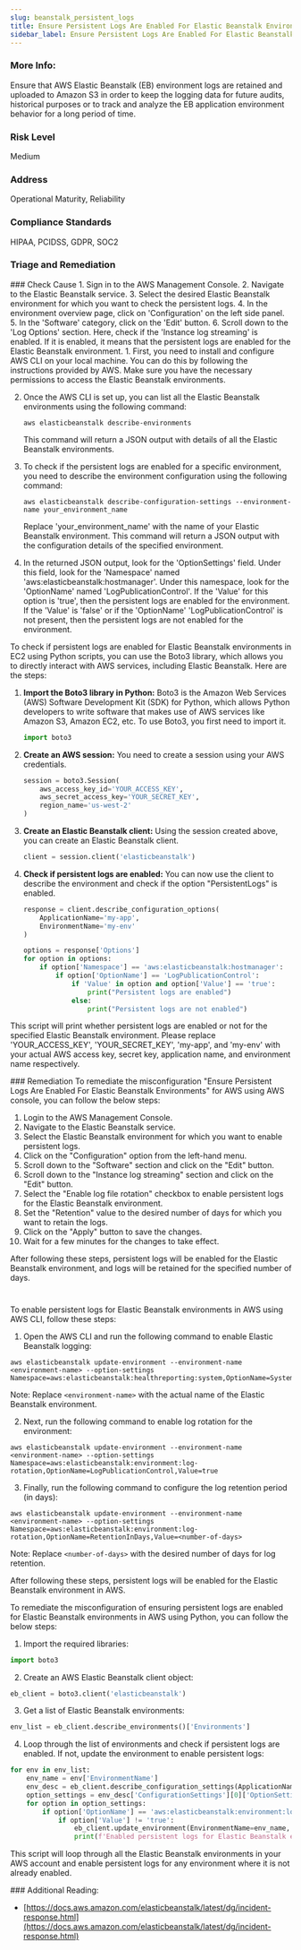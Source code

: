 ```yaml
---
slug: beanstalk_persistent_logs
title: Ensure Persistent Logs Are Enabled For Elastic Beanstalk Environments
sidebar_label: Ensure Persistent Logs Are Enabled For Elastic Beanstalk Environments
---
```


### More Info:

Ensure that AWS Elastic Beanstalk (EB) environment logs are retained and uploaded to Amazon S3 in order to keep the logging data for future audits, historical purposes or to track and analyze the EB application environment behavior for a long period of time.

### Risk Level

Medium

### Address

Operational Maturity, Reliability

### Compliance Standards

HIPAA, PCIDSS, GDPR, SOC2


### Triage and Remediation
<Tabs>

<Tab title='Cause'>
### Check Cause
<AccordionGroup>
<Accordion title='Using Console' defaultOpen='true'>
1. Sign in to the AWS Management Console.
2. Navigate to the Elastic Beanstalk service.
3. Select the desired Elastic Beanstalk environment for which you want to check the persistent logs.
4. In the environment overview page, click on 'Configuration' on the left side panel.
5. In the 'Software' category, click on the 'Edit' button.
6. Scroll down to the 'Log Options' section. Here, check if the 'Instance log streaming' is enabled. If it is enabled, it means that the persistent logs are enabled for the Elastic Beanstalk environment.
</Accordion>

<Accordion title='Using CLI'>
1. First, you need to install and configure AWS CLI on your local machine. You can do this by following the instructions provided by AWS. Make sure you have the necessary permissions to access the Elastic Beanstalk environments.

2. Once the AWS CLI is set up, you can list all the Elastic Beanstalk environments using the following command:

   ```
   aws elasticbeanstalk describe-environments
   ```

   This command will return a JSON output with details of all the Elastic Beanstalk environments.

3. To check if the persistent logs are enabled for a specific environment, you need to describe the environment configuration using the following command:

   ```
   aws elasticbeanstalk describe-configuration-settings --environment-name your_environment_name
   ```

   Replace 'your_environment_name' with the name of your Elastic Beanstalk environment. This command will return a JSON output with the configuration details of the specified environment.

4. In the returned JSON output, look for the 'OptionSettings' field. Under this field, look for the 'Namespace' named 'aws:elasticbeanstalk:hostmanager'. Under this namespace, look for the 'OptionName' named 'LogPublicationControl'. If the 'Value' for this option is 'true', then the persistent logs are enabled for the environment. If the 'Value' is 'false' or if the 'OptionName' 'LogPublicationControl' is not present, then the persistent logs are not enabled for the environment.
</Accordion>

<Accordion title='Using Python'>
To check if persistent logs are enabled for Elastic Beanstalk environments in EC2 using Python scripts, you can use the Boto3 library, which allows you to directly interact with AWS services, including Elastic Beanstalk. Here are the steps:

1. **Import the Boto3 library in Python:**
   Boto3 is the Amazon Web Services (AWS) Software Development Kit (SDK) for Python, which allows Python developers to write software that makes use of AWS services like Amazon S3, Amazon EC2, etc. To use Boto3, you first need to import it.

   ```python
   import boto3
   ```

2. **Create an AWS session:**
   You need to create a session using your AWS credentials.

   ```python
   session = boto3.Session(
       aws_access_key_id='YOUR_ACCESS_KEY',
       aws_secret_access_key='YOUR_SECRET_KEY',
       region_name='us-west-2'
   )
   ```

3. **Create an Elastic Beanstalk client:**
   Using the session created above, you can create an Elastic Beanstalk client.

   ```python
   client = session.client('elasticbeanstalk')
   ```

4. **Check if persistent logs are enabled:**
   You can now use the client to describe the environment and check if the option "PersistentLogs" is enabled.

   ```python
   response = client.describe_configuration_options(
       ApplicationName='my-app',
       EnvironmentName='my-env'
   )

   options = response['Options']
   for option in options:
       if option['Namespace'] == 'aws:elasticbeanstalk:hostmanager':
           if option['OptionName'] == 'LogPublicationControl':
               if 'Value' in option and option['Value'] == 'true':
                   print("Persistent logs are enabled")
               else:
                   print("Persistent logs are not enabled")
   ```

This script will print whether persistent logs are enabled or not for the specified Elastic Beanstalk environment. Please replace 'YOUR_ACCESS_KEY', 'YOUR_SECRET_KEY', 'my-app', and 'my-env' with your actual AWS access key, secret key, application name, and environment name respectively.
</Accordion>

</AccordionGroup>
</Tab>

<Tab title='Remediation'>
### Remediation

<AccordionGroup>
<Accordion title='Using Console' defaultOpen='true'>
To remediate the misconfiguration "Ensure Persistent Logs Are Enabled For Elastic Beanstalk Environments" for AWS using AWS console, you can follow the below steps:

1. Login to the AWS Management Console.
2. Navigate to the Elastic Beanstalk service.
3. Select the Elastic Beanstalk environment for which you want to enable persistent logs.
4. Click on the "Configuration" option from the left-hand menu.
5. Scroll down to the "Software" section and click on the "Edit" button.
6. Scroll down to the "Instance log streaming" section and click on the "Edit" button.
7. Select the "Enable log file rotation" checkbox to enable persistent logs for the Elastic Beanstalk environment.
8. Set the "Retention" value to the desired number of days for which you want to retain the logs.
9. Click on the "Apply" button to save the changes.
10. Wait for a few minutes for the changes to take effect.

After following these steps, persistent logs will be enabled for the Elastic Beanstalk environment, and logs will be retained for the specified number of days.

#
</Accordion>

<Accordion title='Using CLI'>
To enable persistent logs for Elastic Beanstalk environments in AWS using AWS CLI, follow these steps:

1. Open the AWS CLI and run the following command to enable Elastic Beanstalk logging:

```
aws elasticbeanstalk update-environment --environment-name <environment-name> --option-settings Namespace=aws:elasticbeanstalk:healthreporting:system,OptionName=SystemType,Value="enhanced"
```
Note: Replace `<environment-name>` with the actual name of the Elastic Beanstalk environment.

2. Next, run the following command to enable log rotation for the environment:

```
aws elasticbeanstalk update-environment --environment-name <environment-name> --option-settings Namespace=aws:elasticbeanstalk:environment:log-rotation,OptionName=LogPublicationControl,Value=true
```

3. Finally, run the following command to configure the log retention period (in days):

```
aws elasticbeanstalk update-environment --environment-name <environment-name> --option-settings Namespace=aws:elasticbeanstalk:environment:log-rotation,OptionName=RetentionInDays,Value=<number-of-days>
```
Note: Replace `<number-of-days>` with the desired number of days for log retention.

After following these steps, persistent logs will be enabled for the Elastic Beanstalk environment in AWS.
</Accordion>

<Accordion title='Using Python'>
To remediate the misconfiguration of ensuring persistent logs are enabled for Elastic Beanstalk environments in AWS using Python, you can follow the below steps:

1. Import the required libraries:

```python
import boto3
```

2. Create an AWS Elastic Beanstalk client object:

```python
eb_client = boto3.client('elasticbeanstalk')
```

3. Get a list of Elastic Beanstalk environments:

```python
env_list = eb_client.describe_environments()['Environments']
```

4. Loop through the list of environments and check if persistent logs are enabled. If not, update the environment to enable persistent logs:

```python
for env in env_list:
    env_name = env['EnvironmentName']
    env_desc = eb_client.describe_configuration_settings(ApplicationName='your_application_name', EnvironmentName=env_name)
    option_settings = env_desc['ConfigurationSettings'][0]['OptionSettings']
    for option in option_settings:
        if option['OptionName'] == 'aws:elasticbeanstalk:environment:log-rotation':
            if option['Value'] != 'true':
                eb_client.update_environment(EnvironmentName=env_name, OptionSettings=[{'Namespace': 'aws:elasticbeanstalk:environment:log-rotation', 'OptionName': 'Enabled', 'Value': 'true'}])
                print(f'Enabled persistent logs for Elastic Beanstalk environment {env_name}.')
```

This script will loop through all the Elastic Beanstalk environments in your AWS account and enable persistent logs for any environment where it is not already enabled.
</Accordion>

</AccordionGroup>
</Tab>
</Tabs>
### Additional Reading:

- [https://docs.aws.amazon.com/elasticbeanstalk/latest/dg/incident-response.html](https://docs.aws.amazon.com/elasticbeanstalk/latest/dg/incident-response.html) 

